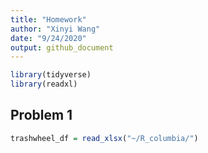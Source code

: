```yaml
---
title: "Homework"
author: "Xinyi Wang"
date: "9/24/2020"
output: github_document
---
```


```r
library(tidyverse)
library(readxl)
```

## Problem 1

```r
trashwheel_df = read_xlsx("~/R_columbia/")
```


